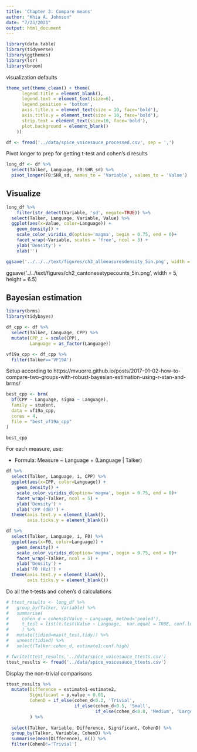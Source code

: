 ```yaml
---
title: 'Chapter 3: Compare means'
author: "Khia A. Johnson"
date: "7/23/2021"
output: html_document
---
```


```r
library(data.table)
library(tidyverse)
library(ggthemes)
library(lsr)
library(broom)
```

visualization defaults
```r
theme_set(theme_clean() + theme(
      legend.title = element_blank(),
      legend.text = element_text(size=6),
      legend.position = 'bottom',
      axis.title.x = element_text(size = 10, face='bold'),
      axis.title.y = element_text(size = 10, face='bold'),
      strip.text = element_text(size=10, face='bold'),
      plot.background = element_blank()
    ))
```


```r
df <- fread('../data/spice_voicesauce_processed.csv', sep = ',') 
```

Pivot longer to prep for getting t-test and cohen's d results
```r
long_df <- df %>%
  select(Talker, Language, F0:SHR_sd) %>%
  pivot_longer(F0:SHR_sd, names_to = 'Variable', values_to = 'Value')
```

## Visualize

```r
long_df %>%
    filter(str_detect(Variable, 'sd', negate=TRUE)) %>%
  select(Talker, Language, Variable, Value) %>%
  ggplot(aes(x=Value, color=Language)) +
    geom_density() +
    scale_color_viridis_d(option='magma', begin = 0.75, end = 0)+
    facet_wrap(~Variable, scales = 'free', ncol = 3) +
    ylab('Density') +
    xlab('')

ggsave('../../../text/figures/ch3_allmeasuresdensity_5in.png', width = 5, height = 6.5)

```

ggsave('../../text/figures/ch2_cantonesetypecounts_5in.png', width = 5, height = 6.5)

## Bayesian estimation
```r
library(brms)
library(tidybayes)
```

```r
df_cpp <- df %>%
  select(Talker, Language, CPP) %>%
  mutate(CPP_z = scale(CPP),
         Language = as_factor(Language))

vf19a_cpp <- df_cpp %>%
  filter(Talker=='VF19A')
```

Setup according to https://mvuorre.github.io/posts/2017-01-02-how-to-compare-two-groups-with-robust-bayesian-estimation-using-r-stan-and-brms/
```r
best_cpp <- brm(
  bf(CPP ~ Language, sigma ~ Language),
  family = student,
  data = vf19a_cpp,
  cores = 4,
  file = "best_vf19a_cpp"
)
```

```r
best_cpp
```




For each measure, use:

- Formula: Measure ~ Language + (Language | Talker)

```r
df %>%
  select(Talker, Language, i, CPP) %>%
  ggplot(aes(x=CPP, color=Language)) +
    geom_density() +
    scale_color_viridis_d(option='magma', begin = 0.75, end = 0)+
    facet_wrap(~Talker, ncol = 5) +
    ylab('Density') +
    xlab('CPP (dB)') +
  theme(axis.text.y = element_blank(),
        axis.ticks.y = element_blank())
```

```r
df %>%
  select(Talker, Language, i, F0) %>%
  ggplot(aes(x=F0, color=Language)) +
    geom_density() +
    scale_color_viridis_d(option='magma', begin = 0.75, end = 0)+
    facet_wrap(~Talker, ncol = 5) +
    ylab('Density') +
    xlab('F0 (Hz)') +
  theme(axis.text.y = element_blank(),
        axis.ticks.y = element_blank())
```


Do all the t-tests and cohen's d calculations
```r
# ttest_results <- long_df %>%
#   group_by(Talker, Variable) %>%
#   summarise(
#     cohen_d = cohensD(Value ~ Language, method='pooled'),
#     t_test = list(t.test(Value ~ Language,  var.equal = TRUE, conf.level = 0.95))
#     ) %>%
#   mutate(tidied=map(t_test,tidy)) %>%
#   unnest(tidied) %>%
#   select(Talker:cohen_d, estimate1:conf.high)

# fwrite(ttest_results,'../data/spice_voicesauce_ttests.csv')
ttest_results <- fread('../data/spice_voicesauce_ttests.csv')

```


Display the non-trivial comparisons
```r
ttest_results %>%
  mutate(Difference = estimate1-estimate2,
         Significant = p.value < 0.01,
         CohenD = if_else(cohen_d<0.2, 'Trivial', 
                          if_else(cohen_d<0.5, 'Small', 
                                  if_else(cohen_d<0.8, 'Medium', 'Large')))
         ) %>%
  
  select(Talker, Variable, Difference, Significant, CohenD) %>%
  group_by(Talker, Variable, CohenD) %>%
  summarise(mean(Difference), n()) %>%
  filter(CohenD!='Trivial')
```

